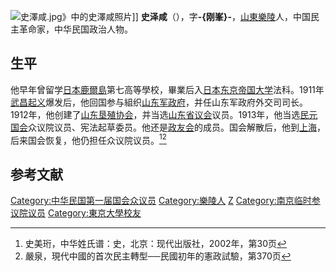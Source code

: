 [[File:史澤咸.jpg|thumb]]》中的史澤咸照片]]
'''史泽咸'''（{{bd|1885年||？|}}），字'''-{刚峯}-'''，[[山東|山東]][[樂陵|樂陵]]人，中国民主革命家，中华民国政治人物。

==生平==
他早年曾留学[[日本|日本]][[鹿爾島|鹿爾島]]第七高等學校，畢業后入[[日本|日本]][[东京帝国大学|东京帝国大学]]法科。1911年[[武昌起义|武昌起义]]爆发后，他回国参与組织[[山东军政府|山东军政府]]，并任山东军政府外交司司长。 1912年，他创建了[[山东垦殖协会|山东垦殖协会]]，并当选[[山东省议会|山东省议会]]议员。1913年，他当选[[民元国会|民元国会]]众议院议员、宪法起草委员。他还是[[政友会|政友会]]的成员。国会解散后，他到[[上海|上海]]，后来国会恢复，他仍担任众议院议员。<ref>史美珩，中华姓氏谱：史，北京：现代出版社，2002年，第30页</ref><ref>嚴泉，現代中國的首次民主轉型──民國初年的憲政試驗，第370页</ref>

== 参考文献 ==
{{reflist}}

{{DEFAULTSORT:Shi史}}
[[Category:中华民国第一届国会众议员|Category:中华民国第一届国会众议员]]
[[Category:樂陵人|Category:樂陵人]]
[[Category:史姓|Z]]
[[Category:南京临时参议院议员|Category:南京临时参议院议员]]
[[Category:東京大學校友|Category:東京大學校友]]